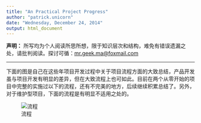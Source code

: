 ```yaml
---
title: "An Practical Project Progress"
author: "patrick.unicorn"
date: "Wednesday, December 24, 2014"
output: html_document
---
```


**声明：** 所写均为个人阅读所思所想，限于知识层次和结构，难免有错误遗漏之处，请批判阅读。探讨可循：<mr.geek.ma@foxmail.com>

* * *

下面的图是自己在这些年项目开发过程中关于项目流程方面的大致总结，产品开发虽与项目开发有明显的差异，但在大致流程上也可如此。目前在两个从零开始的项目中完整的实施过以下的流程，还有不完美的地方，后续继续积累总结了。另外，对于维护型项目，下面的流程是有明显不适用之处的。

<!--more-->

![流程](https://raw.githubusercontent.com/patrick-unicorn/Blog/master/2014/img/common-project-progress.jpg)
